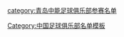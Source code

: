 {{Football squad with logo
 | name      = 2010年青岛中能名单
 | bgcolor   = #F85000
 | textcolor = #FFFAF7
 | teamname  = 青岛中能
 | seasontitle=[[2010年中国足球超级联赛|<span style="color: #FFFAF7;">2010年</span>]][[中国足球超级联赛|<span style="color: #FFFAF7;">中超联赛</span>]]第14名
 | teamlogo  = 
 | p1=[[刘军 (足球守门员)|刘军]]
 | p2=[[郭亮 (足球运动员)|郭亮]]
 | p3=[[李松民]]
 | p4=[[:en:Ivan Vukomanović|乌科马诺维奇]]
 | p5=[[许景杰]]
 | p6=[[胡俊]]
 | p7=[[姚江山]]
 | p8=[[宋博]]
 | p9=[[朱建荣]]
 | p10=[[郑龙]]
 | p11=[[逄志泉]]
 | p12=[[孙平海]]
 | p13=[[全龙海]]
 | p14=[[魏仁杰]]
 | p15=[[张丰羽]]
 | p16=[[黄准 (足球运动员)|黄准]]
 | p17=[[刘健 (足球运动员)|刘健]]
 | p18=[[钱鼎]]
 | p19=[[:en:Tomislav Mišura|米苏拉]]
 | p20=[[张博涵]]
 | p21=[[姜宁 (足球运动员)|姜宁]]
 | p22=[[刘震理]]
 | p23=[[宋龙]]
 | p24=[[刘洋洋]]
 | p25=[[邹正]]
 | p26=[[孙江山]]
 | p27=[[亚历山大·罗迪奇|罗迪奇]]
 | p28=[[马麟]]
 | p29=[[朱世玉]]
 | p30=[[于祥]]
 | p31=[[刘维鹏]]
 | p32=[[栗鹏]]
 | p33=[[斯捷潘·尤克奇|尤科奇]]
 | p34=[[﻿李林峰]]
 | p35=[[沙一博]]
 | p36=[[徐彤]]
 | manager=[[郭侃峰]]
}}
<noinclude>
{{DEFAULTSORT:Qingdao Jonoon F.C. Squad 2010}}
[[category:青岛中能足球俱乐部参赛名单]]
[[Category:中国足球俱乐部名单模板]]
</noinclude>